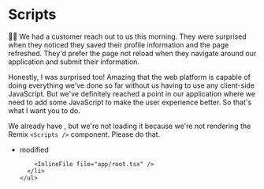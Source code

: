 # Scripts

👨‍💼 We had a customer reach out to us this morning. They were surprised when they
noticed they saved their profile information and the page refreshed. They'd
prefer the page not reload when they navigate around our application and submit
their information.

Honestly, I was surprised too! Amazing that the web platform is capable of doing
everything we've done so far without us having to use any client-side
JavaScript. But we've definitely reached a point in our application where we
need to add some JavaScript to make the user experience better. So that's what I
want you to do.

We already have <InlineFile file="app/entry.client.tsx" />, but we're not
loading it because we're not rendering the Remix `<Scripts />` component. Please
do that.

<TouchedFiles>
  <div id="files">
    <ul>
      <li data-state="modified">
        <span>modified</span>

        <InlineFile file="app/root.tsx" />
      </li>
    </ul>

  </div>
</TouchedFiles>
